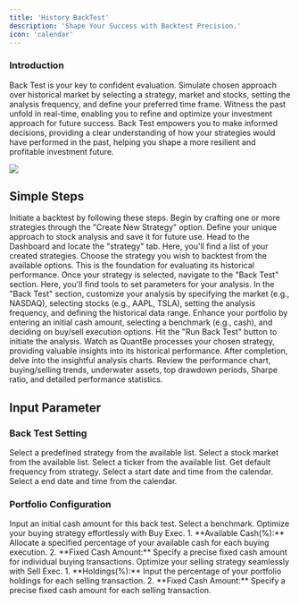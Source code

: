 ```yaml
---
title: 'History BackTest'
description: 'Shape Your Success with Backtest Precision.'
icon: 'calendar'
---
```

### Introduction
Back Test is your key to confident evaluation. Simulate chosen approach over historical market by selecting a strategy, market and stocks, setting the analysis frequency, and define your preferred time frame. Witness the past unfold in real-time, enabling you to refine and optimize your investment approach for future success. Back Test empowers you to make informed decisions, providing a clear understanding of how your strategies would have performed in the past, helping you shape a more resilient and profitable investment future.

<Frame className="mx-auto">
    <img style={{height: "400px"}} src="/images/BackTest.png" /> 
</Frame>

## Simple Steps
Initiate a backtest by following these steps.
<Steps>
  <Step title="Create Your Strategy">
    Begin by crafting one or more strategies through the "Create New Strategy" option. Define your unique approach to stock analysis and save it for future use.
  </Step>
  <Step title="Navigate to the Dashboard">
    Head to the Dashboard and locate the "strategy" tab. Here, you'll find a list of your created strategies.
  </Step>
  <Step title="Select Strategy for Back Testing">
    Choose the strategy you wish to backtest from the available options. This is the foundation for evaluating its historical performance.
  </Step>
  <Step title="Access Back Test Section">
    Once your strategy is selected, navigate to the "Back Test" section. Here, you'll find tools to set parameters for your analysis.
  </Step>
  <Step title="Configure Back Test Settings">
    In the "Back Test" section, customize your analysis by specifying the market (e.g., NASDAQ), selecting stocks (e.g., AAPL, TSLA), setting the analysis frequency, and defining the historical data range.
  </Step>
  <Step title="Adjust Portfolio Configuration">
    Enhance your portfolio by entering an initial cash amount, selecting a benchmark (e.g., cash), and deciding on buy/sell execution options.
  </Step>
  <Step title="Run Your Back Test">
    Hit the "Run Back Test" button to initiate the analysis. Watch as QuantBe processes your chosen strategy, providing valuable insights into its historical performance.
  </Step>
  <Step title="Explore Analysis Charts">
    After completion, delve into the insightful analysis charts. Review the performance chart, buying/selling trends, underwater assets, top drawdown periods, Sharpe ratio, and detailed performance statistics.
  </Step>
</Steps>


## Input Parameter 
### Back Test Setting
<ResponseField name="Strategy" required>
Select a predefined strategy from the available list.
</ResponseField>

<ResponseField name="Market" required>
Select a stock market from the available list.
</ResponseField>

<ResponseField name="Ticker" required>
Select a ticker from the available list.
</ResponseField>

<ResponseField name="Frequency" >
Get default frequency from strategy.
</ResponseField>

<ResponseField name="Start at" required>
Select a start date and time from the calendar.
</ResponseField>

<ResponseField name="End at" required>
Select a end date and time from the calendar.
</ResponseField>

### Portfolio Configuration
<ResponseField name="Initial Cash" required>
Input an initial cash amount for this back test.
</ResponseField>

<ResponseField name="Benchmark" required>
Select a benchmark.
</ResponseField>

<ResponseField name="Buy Executive" required>
Optimize your buying strategy effortlessly with Buy Exec.
<Accordion title="Choose between two options:">
  1. **Available Cash(%):** Allocate a specified percentage of your available cash for each buying execution.
  2. **Fixed Cash Amount:** Specify a precise fixed cash amount for individual buying transactions.
</Accordion>
</ResponseField>

<ResponseField name="Sell Executive" required>
Optimize your selling strategy seamlessly with Sell Exec.
<Accordion title="Choose between two options:">
  1. **Holdings(%):** Input the percentage of your portfolio holdings for each selling transaction.
  2. **Fixed Cash Amount:**  Specify a precise fixed cash amount for each selling transaction.
</Accordion>
</ResponseField>